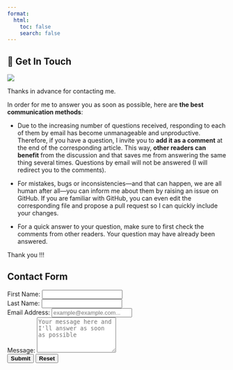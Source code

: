 ```yaml
---
format:
  html:
    toc: false
    search: false
---
```


::: column-page-left
# 💌 Get In Touch

![](https://media1.giphy.com/media/3o8dp3rE9m8IYtZcCQ/giphy.gif?cid=ecf05e4763y1aocmf0top0mat5l4638y3yspqsh08ehc1jb4&rid=giphy.gif&ct=g){fig-align="center"}

Thanks in advance for contacting me.

In order for me to answer you as soon as possible, here are **the best communication methods**:

-   Due to the increasing number of questions received, responding to each of them by email has become unmanageable and unproductive. Therefore, if you have a question, I invite you to **add it as a comment** at the end of the corresponding article. This way, **other readers can benefit** from the discussion and that saves me from answering the same thing several times. Questions by email will not be answered (I will redirect you to the comments).

-   For mistakes, bugs or inconsistencies---and that can happen, we are all human after all---you can inform me about them by raising an issue on GitHub. If you are familiar with GitHub, you can even edit the corresponding file and propose a pull request so I can quickly include your changes.

-   For a quick answer to your question, make sure to first check the comments from other readers. Your question may have already been answered.

Thank you !!!

```{=html}
<script src="https://giscus.app/client.js"
        data-repo="NING3739/my-personal-website"
        data-repo-id="R_kgDOIYBxAA"
        data-category="Comments"
        data-category-id="DIC_kwDOIYBxAM4CS2io"
        data-mapping="url"
        data-strict="0"
        data-reactions-enabled="1"
        data-emit-metadata="0"
        data-input-position="bottom"
        data-theme="preferred_color_scheme"
        data-lang="en"
        crossorigin="anonymous"
        async>
</script>
```
```{=html}
<!DOCTYPE html>
<html>
<head>
  <title>Contact Form</title>
  <link rel="stylesheet" href="form-style.css">
</head>
<body>
  <div class="container">
    <h1 class="text-center">Contact Form</h1>
    <form name="contact-form" method="POST" data-netlify="true" netlify-honeypot="bot-field" action="/success">
      <div class="form-group row">
        <div class="col-6">
          <label for="first-name">First Name:</label>
          <input type="text" class="form-control" id="first-name" name="first-name" required>
        </div>
        <div class="col-6">
          <label for="second-name">Last Name:</label>
          <input type="text" class="form-control" id="second-name" name="second-name" required>
        </div>
      </div>
      <div class="form-group">
        <label for="email">Email Address:</label>
        <input type="email" class="form-control" id="email" name="email" placeholder="example@example.com..." required>
      </div>
      <div class="form-group">
        <label for="message">Message:</label>
        <textarea class="form-control" id="message" name="message" rows="5" placeholder="Your message here and I'll answer as soon as possible" required></textarea>
      </div>
      <div class="text-center mt-4">
        <button type="submit" class="btn btn-primary mr-3" style="font-weight: bold;">Submit</button>
        <button type="reset" class="btn btn-secondary ml-3" style="font-weight: bold;">Reset</button>
      </div>
    </form>
  </div>
</body>
</html>
```
:::
